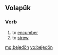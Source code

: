 ==Volapük==

===Verb===
{{infl|vo|verb}}

# to [[encumber]]
# to [[strew]]

[[mg:bejedön]]
[[vo:bejedön]]